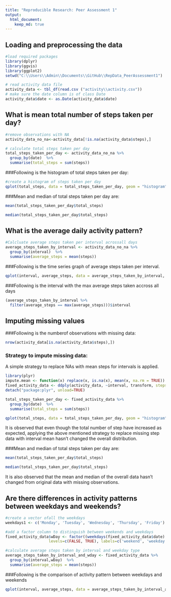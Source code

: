```yaml
---
title: "Reproducible Research: Peer Assessment 1"
output: 
  html_document:
    keep_md: true
---
```



## Loading and preprocessing the data
```r
#load required packages
library(dplyr)
library(ggvis)
library(ggplot2)
setwd("C:\\Users\\Admin\\Documents\\GitHub\\RepData_PeerAssessment1")
```

```r
# read activity data file
activity_data <- tbl_df(read.csv ("activity\\activity.csv"))
# make sure the date column is of class Date
activity_data$date <- as.Date(activity_data$date) 

```
## What is mean total number of steps taken per day?
``` r
#remove observations with NA
activity_data_no_na<-activity_data[!is.na(activity_data$steps),]

# calculate total steps taken per day
total_steps_taken_per_day <- activity_data_no_na %>% 
  group_by(date)  %>%
  summarise(total_steps = sum(steps))
```

###Following is the histogram of total steps taken per day:
``` r
#create a histogram of steps taken per day
qplot(total_steps, data = total_steps_taken_per_day, geom = "histogram")

```

###Mean and median of total steps taken per day are:
``` r
mean(total_steps_taken_per_day$total_steps)

median(total_steps_taken_per_day$total_steps)
```


## What is the average daily activity pattern?

``` r
#Calcluate average steps taken per interval acrossall days
average_steps_taken_by_interval <- activity_data_no_na %>% 
  group_by(interval)  %>%
  summarise(average_steps = mean(steps))

``` 
###Following is the time series graph of average steps taken per interval. 
``` r
qplot(interval, average_steps, data = average_steps_taken_by_interval, geom = "line") 
``` 

###Following is the interval with the max average steps taken accross all days
``` r

(average_steps_taken_by_interval %>%
  filter(average_steps == max(average_steps)))$interval

```

## Imputing missing values
###Following is the numberof observations with missing data:
```r
nrow(activity_data[is.na(activity_data$steps),])
```

### Strategy to impute missing data:
A simple strategy to replace NAs with mean steps for intervals is applied.
```r
library(plyr)
impute.mean <- function(x) replace(x, is.na(x), mean(x, na.rm = TRUE))
fixed_activity_data <- ddply(activity_data, ~interval, transform, steps = impute.mean(steps))
detach("package:plyr", unload=TRUE)
```


```r

total_steps_taken_per_day <- fixed_activity_data %>% 
  group_by(date)  %>%
  summarise(total_steps = sum(steps))

qplot(total_steps, data = total_steps_taken_per_day, geom = "histogram")
```

It is observed that even though the total number of step have increased as expected, applying the above mentioned strategy to replace missing step data with interval mean hasn't changed the overall distribution.

###Mean and median of total steps taken per day are:
``` r
mean(total_steps_taken_per_day$total_steps)

median(total_steps_taken_per_day$total_steps)
```

It is also observed that the mean and median of the overall data hasn't changed from original data with missing observations.

## Are there differences in activity patterns between weekdays and weekends?

```r
#create a vector ofall the weekdays
weekdays1 <- c('Monday', 'Tuesday', 'Wednesday', 'Thursday', 'Friday')

#add a factor column to distinguish between weekends and weekdays 
fixed_activity_data$wDay <- factor((weekdays(fixed_activity_data$date) %in% weekdays1), 
                   levels=c(FALSE, TRUE), labels=c('weekend', 'weekday') )

#calculate average steps taken by interval and weekday type 
average_steps_taken_by_interval_and_wday <- fixed_activity_data %>% 
  group_by(interval,wDay)  %>%
  summarise(average_steps = mean(steps))
```

###Following is the comparison of activity pattern between weekdays and weekends
```r
qplot(interval, average_steps, data = average_steps_taken_by_interval_and_wday, facets=wDay~., geom = "line") 
```